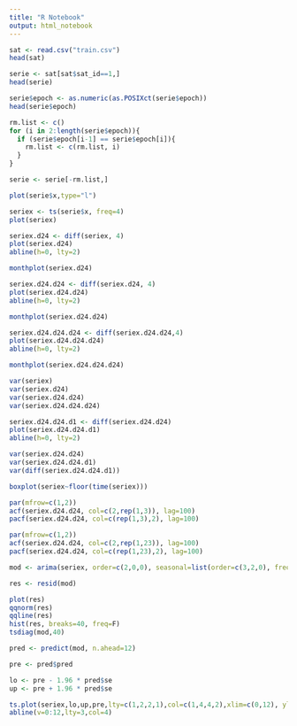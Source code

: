 ```yaml
---
title: "R Notebook"
output: html_notebook
---
```


```r
sat <- read.csv("train.csv")
head(sat)
```

```r
serie <- sat[sat$sat_id==1,]
head(serie)
```

```r
serie$epoch <- as.numeric(as.POSIXct(serie$epoch))
head(serie$epoch)
```

```r
rm.list <- c()
for (i in 2:length(serie$epoch)){
  if (serie$epoch[i-1] == serie$epoch[i]){
    rm.list <- c(rm.list, i)
  }
}
```


```r
serie <- serie[-rm.list,]
```

```r
plot(serie$x,type="l")
```


```r
seriex <- ts(serie$x, freq=4)
plot(seriex)
```

```r
seriex.d24 <- diff(seriex, 4)
plot(seriex.d24)
abline(h=0, lty=2)
```

```r
monthplot(seriex.d24)
```

```r
seriex.d24.d24 <- diff(seriex.d24, 4)
plot(seriex.d24.d24)
abline(h=0, lty=2)
```

```r
monthplot(seriex.d24.d24)
```

```r
seriex.d24.d24.d24 <- diff(seriex.d24.d24,4)
plot(seriex.d24.d24.d24)
abline(h=0, lty=2)
```

```r
monthplot(seriex.d24.d24.d24)
```


```r
var(seriex)
var(seriex.d24)
var(seriex.d24.d24)
var(seriex.d24.d24.d24)
```

```r
seriex.d24.d24.d1 <- diff(seriex.d24.d24)
plot(seriex.d24.d24.d1)
abline(h=0, lty=2)
```

```r
var(seriex.d24.d24)
var(seriex.d24.d24.d1)
var(diff(seriex.d24.d24.d1))
```

```r
boxplot(seriex~floor(time(seriex)))
```

```r
par(mfrow=c(1,2))
acf(seriex.d24.d24, col=c(2,rep(1,3)), lag=100)
pacf(seriex.d24.d24, col=c(rep(1,3),2), lag=100)
```

```r
par(mfrow=c(1,2))
acf(seriex.d24.d24, col=c(2,rep(1,23)), lag=100)
pacf(seriex.d24.d24, col=c(rep(1,23),2), lag=100)
```




```r
mod <- arima(seriex, order=c(2,0,0), seasonal=list(order=c(3,2,0), frequency=4))

res <- resid(mod)
```

```r
plot(res)
qqnorm(res)
qqline(res)
hist(res, breaks=40, freq=F)
tsdiag(mod,40)
```


```r
pred <- predict(mod, n.ahead=12)

pre <- pred$pred

lo <- pre - 1.96 * pred$se
up <- pre + 1.96 * pred$se

ts.plot(seriex,lo,up,pre,lty=c(1,2,2,1),col=c(1,4,4,2),xlim=c(0,12), ylim=c(min(seriex)-1000, max(seriex)+100000), type="o") 
abline(v=0:12,lty=3,col=4)
```




